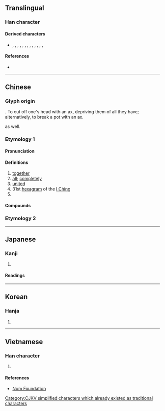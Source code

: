 {{also|或|鹹|㖅}}
{{character info/new}}
==Translingual==

===Han character===
{{Han char|rn=30|rad=口|as=06|sn=9|four=53200|canj=IHMR|ids=⿵戌口,⿵戊𠮛}}

====Derived characters====
* {{l|mul|感}}, {{l|mul|鹹}}, {{l|mul|諴}}, {{l|mul|䶢}}, {{l|mul|箴}}, {{l|mul|減}}, {{l|mul|麙}}, {{l|mul|顑}}, {{l|mul|椷}}, {{l|mul|䁍}}, {{l|mul|葴}}, {{l|mul|㨔}}, {{l|mul|緘}}, {{l|mul|鍼}}

====References====
* {{Han ref|kx=0187.190|dkj=03563|dj=0406.190|hdz=21404.020|uh=54B8}}

----

==Chinese==
{{zh-forms}}

===Glyph origin===
{{Han etym}}
{{Han compound|戌|口|t1=axe|t2=mouth (person) or clay pot|ls=ic}}. To cut off one's head with an ax, depriving them of all they have; alternatively, to break a pot with an ax.

{{Han simp|鹹|f1=鹵|t1=(none)}} as well.

===Etymology 1===
{{rfe|lang=zh}}

====Pronunciation====
{{zh-pron
|m=xián
|m-s=
|c=haam4
|c-t=
|g=
|h=pfs=hàm
|j=
|mb=
|md=
|mn=hâm
|mn-t=ham5
|w=
|x=
|mc=y
|oc=y
|ma=
|cat=adv,n
}}

====Definitions====
{{zh-hanzi}}

# [[together]]
# [[all]]; [[completely]]
# [[united]]
# 31st [[hexagram]] of the [[I Ching]]
# {{surname|lang=zh}}

====Compounds====
{{zh-der|老少咸宜|咸五登三|咸和|咸宜|咸池|咸豐|咸豐草|咸陽|咸陽宮|咸陽火|大咸|季咸|巫咸|彭咸|悲犬咸陽|老幼咸宜|阮咸|阿咸|咸寧}}

===Etymology 2===
{{zh-see|鹹}}

{{zh-cat|Intermediate}}

----

==Japanese==

===Kanji===
{{ja-kanji|grade=|rs=口06}}

# {{defn|lang=ja|sort=口06}}

====Readings====
{{ja-readings
|on=かん, げん
|kun=みな-
}}

----

==Korean==

===Hanja===
{{ko-hanja|hangeul=함|rv=ham|mr=ham}}

# {{defn|lang=ko|sort=口06}}

----

==Vietnamese==

===Han character===
{{vi-readings|rs=口06|hanviet=hàm}}

# {{defn|lang=vi|sort=口06}}

====References====
* [http://nomfoundation.org/common/nom_details.php?codepoint=54b8 Nom Foundation]

[[Category:CJKV simplified characters which already existed as traditional characters]]